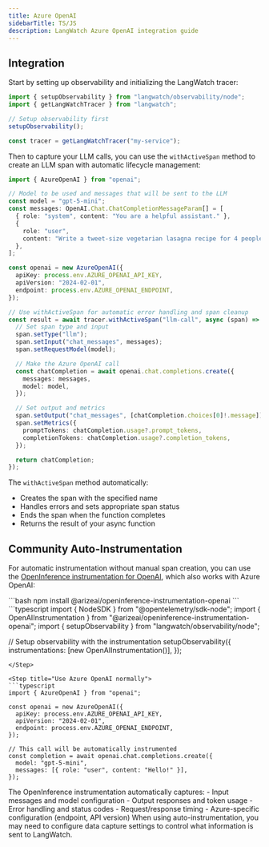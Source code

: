 ```yaml
---
title: Azure OpenAI
sidebarTitle: TS/JS
description: LangWatch Azure OpenAI integration guide
---
```



<TypeScriptIntro />

## Integration

Start by setting up observability and initializing the LangWatch tracer:

```typescript
import { setupObservability } from "langwatch/observability/node";
import { getLangWatchTracer } from "langwatch";

// Setup observability first
setupObservability();

const tracer = getLangWatchTracer("my-service");
```

Then to capture your LLM calls, you can use the `withActiveSpan` method to create an LLM span with automatic lifecycle management:

```typescript
import { AzureOpenAI } from "openai";

// Model to be used and messages that will be sent to the LLM
const model = "gpt-5-mini";
const messages: OpenAI.Chat.ChatCompletionMessageParam[] = [
  { role: "system", content: "You are a helpful assistant." },
  {
    role: "user",
    content: "Write a tweet-size vegetarian lasagna recipe for 4 people.",
  },
];

const openai = new AzureOpenAI({
  apiKey: process.env.AZURE_OPENAI_API_KEY,
  apiVersion: "2024-02-01",
  endpoint: process.env.AZURE_OPENAI_ENDPOINT,
});

// Use withActiveSpan for automatic error handling and span cleanup
const result = await tracer.withActiveSpan("llm-call", async (span) => {
  // Set span type and input
  span.setType("llm");
  span.setInput("chat_messages", messages);
  span.setRequestModel(model);

  // Make the Azure OpenAI call
  const chatCompletion = await openai.chat.completions.create({
    messages: messages,
    model: model,
  });

  // Set output and metrics
  span.setOutput("chat_messages", [chatCompletion.choices[0]!.message]);
  span.setMetrics({
    promptTokens: chatCompletion.usage?.prompt_tokens,
    completionTokens: chatCompletion.usage?.completion_tokens,
  });

  return chatCompletion;
});
```

The `withActiveSpan` method automatically:
- Creates the span with the specified name
- Handles errors and sets appropriate span status
- Ends the span when the function completes
- Returns the result of your async function

## Community Auto-Instrumentation

For automatic instrumentation without manual span creation, you can use the [OpenInference instrumentation for OpenAI](https://github.com/Arize-ai/openinference/tree/main/js/packages/openinference-instrumentation-openai), which also works with Azure OpenAI:

<Steps>
<Step title="Install the OpenInference instrumentation">
  ```bash
  npm install @arizeai/openinference-instrumentation-openai
  ```
</Step>

<Step title="Register the instrumentation">
  ```typescript
  import { NodeSDK } from "@opentelemetry/sdk-node";
  import { OpenAIInstrumentation } from "@arizeai/openinference-instrumentation-openai";
  import { setupObservability } from "langwatch/observability/node";

  // Setup observability with the instrumentation
  setupObservability({
    instrumentations: [new OpenAIInstrumentation()],
  });
  ```
</Step>

<Step title="Use Azure OpenAI normally">
  ```typescript
  import { AzureOpenAI } from "openai";

  const openai = new AzureOpenAI({
    apiKey: process.env.AZURE_OPENAI_API_KEY,
    apiVersion: "2024-02-01",
    endpoint: process.env.AZURE_OPENAI_ENDPOINT,
  });
  
  // This call will be automatically instrumented
  const completion = await openai.chat.completions.create({
    model: "gpt-5-mini",
    messages: [{ role: "user", content: "Hello!" }],
  });
  ```
</Step>
</Steps>

<Info>
The OpenInference instrumentation automatically captures:
- Input messages and model configuration
- Output responses and token usage
- Error handling and status codes
- Request/response timing
- Azure-specific configuration (endpoint, API version)
</Info>

<Warning>
When using auto-instrumentation, you may need to configure data capture settings to control what information is sent to LangWatch.
</Warning>


<TypeScriptSharedSpanExcepEval />

